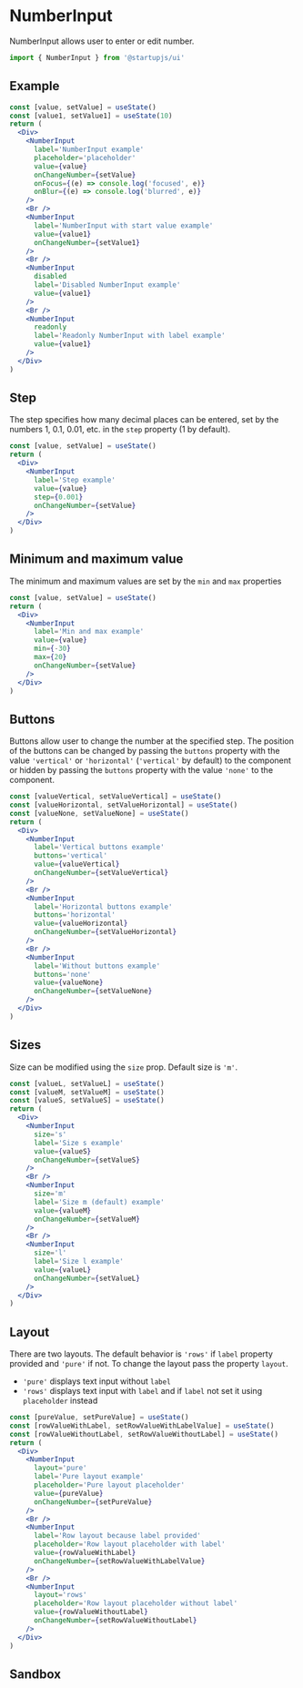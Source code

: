 
# NumberInput

NumberInput allows user to enter or edit number.

```jsx
import { NumberInput } from '@startupjs/ui'
```

## Example

```jsx example
const [value, setValue] = useState()
const [value1, setValue1] = useState(10)
return (
  <Div>
    <NumberInput
      label='NumberInput example'
      placeholder='placeholder'
      value={value}
      onChangeNumber={setValue}
      onFocus={(e) => console.log('focused', e)}
      onBlur={(e) => console.log('blurred', e)}
    />
    <Br />
    <NumberInput
      label='NumberInput with start value example'
      value={value1}
      onChangeNumber={setValue1}
    />
    <Br />
    <NumberInput
      disabled
      label='Disabled NumberInput example'
      value={value1}
    />
    <Br />
    <NumberInput
      readonly
      label='Readonly NumberInput with label example'
      value={value1}
    />
  </Div>
)
```

## Step

The step specifies how many decimal places can be entered, set by the numbers 1, 0.1, 0.01, etc. in the `step` property (1 by default).

```jsx example
const [value, setValue] = useState()
return (
  <Div>
    <NumberInput
      label='Step example'
      value={value}
      step={0.001}
      onChangeNumber={setValue}
    />
  </Div>
)
```

## Minimum and maximum value

The minimum and maximum values are set by the `min` and `max` properties

```jsx example
const [value, setValue] = useState()
return (
  <Div>
    <NumberInput
      label='Min and max example'
      value={value}
      min={-30}
      max={20}
      onChangeNumber={setValue}
    />
  </Div>
)
```

## Buttons

Buttons allow user to change the number at the specified step. The position of the buttons can be changed by passing the `buttons` property with the value `'vertical'` or `'horizontal'` (`'vertical'` by default) to the component or hidden by passing the `buttons` property with the value `'none'` to the component.

```jsx example
const [valueVertical, setValueVertical] = useState()
const [valueHorizontal, setValueHorizontal] = useState()
const [valueNone, setValueNone] = useState()
return (
  <Div>
    <NumberInput
      label='Vertical buttons example'
      buttons='vertical'
      value={valueVertical}
      onChangeNumber={setValueVertical}
    />
    <Br />
    <NumberInput
      label='Horizontal buttons example'
      buttons='horizontal'
      value={valueHorizontal}
      onChangeNumber={setValueHorizontal}
    />
    <Br />
    <NumberInput
      label='Without buttons example'
      buttons='none'
      value={valueNone}
      onChangeNumber={setValueNone}
    />
  </Div>
)
```

## Sizes

Size can be modified using the `size` prop. Default size is `'m'`.

```jsx example
const [valueL, setValueL] = useState()
const [valueM, setValueM] = useState()
const [valueS, setValueS] = useState()
return (
  <Div>
    <NumberInput
      size='s'
      label='Size s example'
      value={valueS}
      onChangeNumber={setValueS}
    />
    <Br />
    <NumberInput
      size='m'
      label='Size m (default) example'
      value={valueM}
      onChangeNumber={setValueM}
    />
    <Br />
    <NumberInput
      size='l'
      label='Size l example'
      value={valueL}
      onChangeNumber={setValueL}
    />
  </Div>
)
```

## Layout

There are two layouts. The default behavior is `'rows'` if `label` property provided and `'pure'` if not. To change the layout pass the property `layout`.

- `'pure'` displays text input without `label`
- `'rows'` displays text input with `label` and if `label` not set it using `placeholder` instead

```jsx example
const [pureValue, setPureValue] = useState()
const [rowValueWithLabel, setRowValueWithLabelValue] = useState()
const [rowValueWithoutLabel, setRowValueWithoutLabel] = useState()
return (
  <Div>
    <NumberInput
      layout='pure'
      label='Pure layout example'
      placeholder='Pure layout placeholder'
      value={pureValue}
      onChangeNumber={setPureValue}
    />
    <Br />
    <NumberInput
      label='Row layout because label provided'
      placeholder='Row layout placeholder with label'
      value={rowValueWithLabel}
      onChangeNumber={setRowValueWithLabelValue}
    />
    <Br />
    <NumberInput
      layout='rows'
      placeholder='Row layout placeholder without label'
      value={rowValueWithoutLabel}
      onChangeNumber={setRowValueWithoutLabel}
    />
  </Div>
)
```

## Sandbox

<Sandbox Component={NumberInput} />
